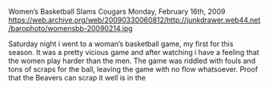Women’s Basketball Slams Cougars
Monday, February 16th, 2009
https://web.archive.org/web/20090330060812/http://junkdrawer.web44.net/barophoto/womensbb-20090214.jpg

Saturday night i went to a woman’s basketball game, my first for this season. It was a pretty vicious game and after watching i have a feeling that the women play harder than the men. The game was riddled with fouls and tons of scraps for the ball, leaving the game with no flow whatsoever. Proof that the Beavers can scrap it well is in the 